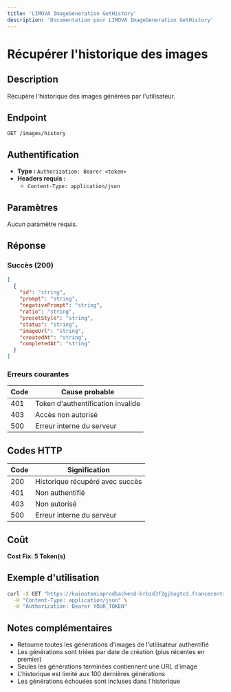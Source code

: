 ```yaml
---
title: 'LIMOVA ImageGeneration GetHistory'
description: 'Documentation pour LIMOVA ImageGeneration GetHistory'
---
```


# Récupérer l'historique des images

## Description
Récupère l'historique des images générées par l'utilisateur.

## Endpoint
```
GET /images/history
```

## Authentification
- **Type :** `Authorization: Bearer <token>`
- **Headers requis :**
  - `Content-Type: application/json`

## Paramètres
Aucun paramètre requis.

## Réponse

### Succès (200)
```json
[
  {
    "id": "string",
    "prompt": "string",
    "negativePrompt": "string",
    "ratio": "string",
    "presetStyle": "string",
    "status": "string",
    "imageUrl": "string",
    "createdAt": "string",
    "completedAt": "string"
  }
]
```

### Erreurs courantes

| Code | Cause probable |
|------|----------------|
| 401 | Token d'authentification invalide |
| 403 | Accès non autorisé |
| 500 | Erreur interne du serveur |

## Codes HTTP

| Code | Signification |
|------|---------------|
| 200 | Historique récupéré avec succès |
| 401 | Non authentifié |
| 403 | Non autorisé |
| 500 | Erreur interne du serveur |

## Coût
**Cost Fix: 5 Token(s)**

## Exemple d'utilisation

```bash
curl -X GET "https://kainotomiaprodbackend-brbzd3f2gjbugtcd.francecentral-01.azurewebsites.net/images/history" \
  -H "Content-Type: application/json" \
  -H "Authorization: Bearer YOUR_TOKEN"
```

## Notes complémentaires
- Retourne toutes les générations d'images de l'utilisateur authentifié
- Les générations sont triées par date de création (plus récentes en premier)
- Seules les générations terminées contiennent une URL d'image
- L'historique est limité aux 100 dernières générations
- Les générations échouées sont incluses dans l'historique 
